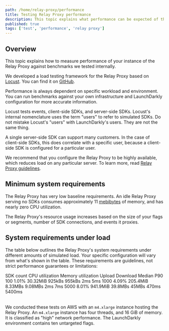 ```yaml
---
path: /home/relay-proxy/performance
title: Testing Relay Proxy performance
description: This topic explains what performance can be expected of the Relay Proxy.
published: true
tags: ['test', 'performance', 'relay proxy']
---
```


## Overview

This topic explains how to measure performance of your instance of the Relay Proxy against benchmarks we tested internally.

We developed a load testing framework for the Relay Proxy based on [Locust](https://locust.io/). You can find it on [GitHub](https://github.com/launchdarkly-labs/ld-relay-locustfile).

Performance is always dependent on specific workload and environment. You can run benchmarks against your own infrastructure and LaunchDarkly configuration for more accurate information.

Locust tests events, client-side SDKs, and server-side SDKs. Locust's internal nomenclature uses the term "users" to refer to simulated SDKs. Do not mistake Locust's "users" with LaunchDarkly's users. They are not the same thing.

A single server-side SDK can support many customers. In the case of client-side SDKs, this does correlate with a specific user, because a client-side SDK is configured for a particular user.

We recommend that you configure the Relay Proxy to be highly available, which reduces load on any particular server. To learn more, read [Relay Proxy guidelines](/home/relay-proxy/guidelines).

## Minimum system requirements

The Relay Proxy has very low baseline requirements. An idle Relay Proxy serving no SDKs consumes approximately 11 [mebibytes](https://en.wikipedia.org/wiki/Mebibyte) of memory, and has nearly zero CPU utilization.

The Relay Proxy's resource usage increases based on the size of your flags or segments, number of SDK connections, and events it proxies.

## System requirements under load

The table below outlines the Relay Proxy's system requirements under different amounts of simulated load. Your specific configuration will vary from what's shown in the table. These requirements are guidelines, not strict performance guarantees or limitations:

<Table>
  <TableHeader>
    <TableHeadCell>SDK count</TableHeadCell>
    <TableHeadCell>CPU utilization</TableHeadCell>
    <TableHeadCell>Memory utilization</TableHeadCell>
    <TableHeadCell>Upload</TableHeadCell>
    <TableHeadCell>Download</TableHeadCell>
    <TableHeadCell>Median</TableHeadCell>
    <TableHeadCell>P90</TableHeadCell>
  </TableHeader>
  <TableBody>
    <TableRow>
      <TableCell>100</TableCell>
      <TableCell>1.01%</TableCell>
      <TableCell>30.32MiB</TableCell>
      <TableCell>925kBs</TableCell>
      <TableCell>955kBs</TableCell>
      <TableCell>2ms</TableCell>
      <TableCell>5ms</TableCell>
    </TableRow>
    <TableRow>
      <TableCell>1000</TableCell>
      <TableCell>4.09%</TableCell>
      <TableCell>205.4MiB</TableCell>
      <TableCell>8.33MBs</TableCell>
      <TableCell>9.08MBs</TableCell>
      <TableCell>2ms</TableCell>
      <TableCell>7ms</TableCell>
    </TableRow>
    <TableRow>
      <TableCell>5000</TableCell>
      <TableCell>8.01%</TableCell>
      <TableCell>941.9MiB</TableCell>
      <TableCell>39.8MBs</TableCell>
      <TableCell>45MBs</TableCell>
      <TableCell>470ms</TableCell>
      <TableCell>5400ms</TableCell>
    </TableRow>
  </TableBody>
 </Table>

We conducted these tests on AWS with an `m4.xlarge` instance hosting the Relay Proxy. An `m4.xlarge` instance has four threads, and 16 GiB of memory. It is classified as "high" network performance. The LaunchDarkly environment contains ten untargeted flags.
